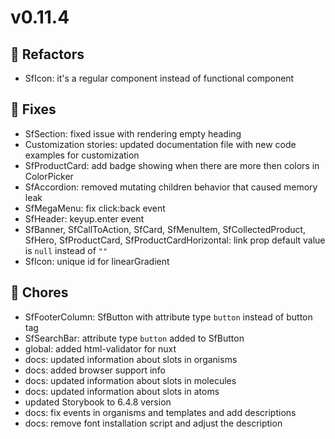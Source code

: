 
<Meta title="Releases/v0.11.x /v0.11.4/Change log" />

# v0.11.4


## 🔨 Refactors

- SfIcon: it's a regular component instead of functional component

## 🐛 Fixes

- SfSection: fixed issue with rendering empty heading
- Customization stories: updated documentation file with new code examples for customization
- SfProductCard: add badge showing when there are more then colors in ColorPicker
- SfAccordion: removed mutating children behavior that caused memory leak
- SfMegaMenu: fix click:back event 
- SfHeader: keyup.enter event
- SfBanner, SfCallToAction, SfCard, SfMenuItem, SfCollectedProduct, SfHero, SfProductCard, SfProductCardHorizontal: link prop default value is `null` instead of `""`
- SfIcon: unique id for linearGradient

## 🧹 Chores

- SfFooterColumn: SfButton with attribute type `button` instead of button tag
- SfSearchBar: attribute type `button` added to SfButton
- global: added html-validator for nuxt
- docs: updated information about slots in organisms
- docs: added browser support info
- docs: updated information about slots in molecules
- docs: updated information about slots in atoms
- updated Storybook to 6.4.8 version
- docs: fix events in organisms and templates and add descriptions 
- docs: remove font installation script and adjust the description 
